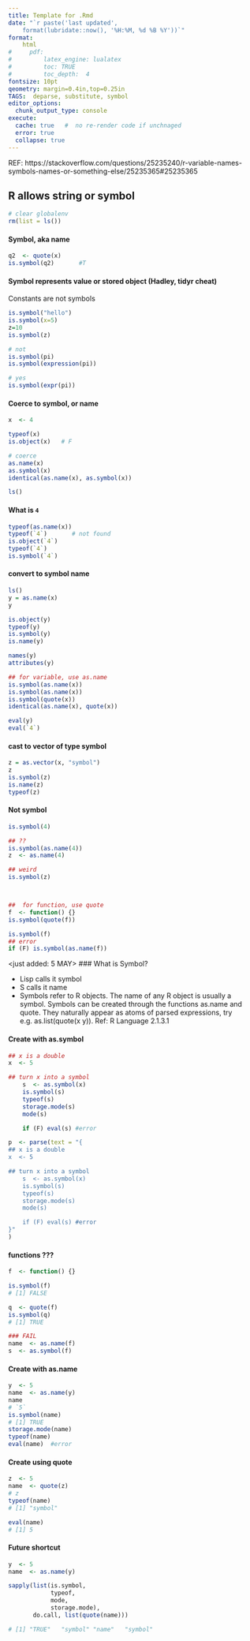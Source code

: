 ```yaml
--- 
title: Template for .Rmd 
date: "`r paste('last updated', 
    format(lubridate::now(), '%H:%M, %d %B %Y'))`"
format:
    html
#     pdf: 
#         latex_engine: lualatex
#         toc: TRUE 
#         toc_depth:  4 
fontsize: 10pt 
qeometry: margin=0.4in,top=0.25in 
TAGS:  deparse, substitute, symbol
editor_options: 
  chunk_output_type: console
execute: 
  cache: true   #  no re-render code if unchnaged
  error: true
  collapse: true
---
```


REF: https://stackoverflow.com/questions/25235240/r-variable-names-symbols-names-or-something-else/25235365#25235365


##  R allows string or symbol
```r

# clear globalenv
rm(list = ls())

```

####    Symbol, aka name
```r
q2  <- quote(x)
is.symbol(q2)       #T
```
####    Symbol represents value or stored object (Hadley, tidyr cheat)
Constants are not symbols
```r
is.symbol("hello")
is.symbol(x=5)
z=10
is.symbol(z)

# not
is.symbol(pi)
is.symbol(expression(pi))

# yes
is.symbol(expr(pi))

```

#### Coerce to symbol, or name
```r
x  <- 4

typeof(x)
is.object(x)   # F

# coerce
as.name(x)
as.symbol(x)
identical(as.name(x), as.symbol(x))

ls()
```

#### What is `4`
```r
typeof(as.name(x))
typeof(`4`)       # not found
is.object(`4`)
typeof(`4`)
is.symbol(`4`)
```

#### convert to symbol name
```r
ls()
y = as.name(x)
y

is.object(y)
typeof(y)
is.symbol(y)
is.name(y)

names(y)
attributes(y)
```

```r

## for variable, use as.name
is.symbol(as.name(x))
is.symbol(as.name(x))
is.symbol(quote(x))
identical(as.name(x), quote(x))

eval(y)
eval(`4`)
```



####    cast to vector of type symbol
```r
z = as.vector(x, "symbol")
z
is.symbol(z)
is.name(z)
typeof(z)
```

####    Not symbol
```r
is.symbol(4)

## ??
is.symbol(as.name(4))
z  <- as.name(4)

## weird
is.symbol(z)



##  for function, use quote
f  <- function() {}
is.symbol(quote(f))

is.symbol(f)
## error
if (F) is.symbol(as.name(f))
```

<just added:    5 MAY>
### What is Symbol?

 *  Lisp calls it symbol
 *  S calls it name
 *  Symbols refer to R objects. The name of any R object is usually a symbol. Symbols can be created through the functions as.name and quote. They naturally appear as atoms of parsed expressions, try e.g. as.list(quote(x y)).   Ref: R Language 2.1.3.1


#### Create with as.symbol
```r
## x is a double
x  <- 5

## turn x into a symbol 
    s  <- as.symbol(x)
    is.symbol(s)
    typeof(s)
    storage.mode(s)
    mode(s)

    if (F) eval(s) #error
```
```r
p  <- parse(text = "{
## x is a double
x  <- 5

## turn x into a symbol 
    s  <- as.symbol(x)
    is.symbol(s)
    typeof(s)
    storage.mode(s)
    mode(s)

    if (F) eval(s) #error
}"
)
```
####    functions ???
```r
f  <- function() {}

is.symbol(f)
# [1] FALSE

q  <- quote(f)
is.symbol(q)
# [1] TRUE

### FAIL
name  <- as.name(f)
s  <- as.symbol(f)

```


#### Create with as.name 
```r
y  <- 5
name  <- as.name(y)
name
# `5`
is.symbol(name)
# [1] TRUE
storage.mode(name)
typeof(name)
eval(name)  #error
```

#### Create using quote 
```r
z  <- 5
name  <- quote(z)
# z
typeof(name)
# [1] "symbol"

eval(name)
# [1] 5
```
#### Future shortcut
```r
y  <- 5
name  <- as.name(y)

sapply(list(is.symbol, 
            typeof, 
            mode, 
            storage.mode), 
       do.call, list(quote(name)))

# [1] "TRUE"   "symbol" "name"   "symbol"
```



